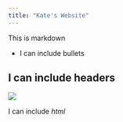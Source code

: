 ```yaml
---
title: "Kate's Website"
---
```


This is markdown

  * I can include bullets
  
## I can include headers

<img src = "/Users/katebyr/Documents/STA 679/website-demo/Screen Shot 2019-01-18 at 5.03.05 PM.png">

I can include <i> html</i>